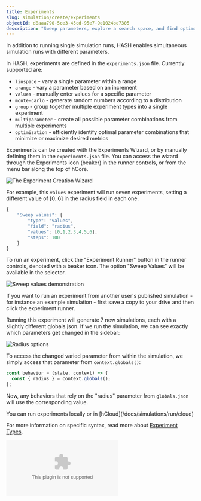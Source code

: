 ```yaml
---
title: Experiments
slug: simulation/create/experiments
objectId: d8aaa790-5ce3-45cd-95e7-9e1024be7305
description: "Sweep parameters, explore a search space, and find optimal configurations"
---
```


In addition to running single simulation runs, HASH enables simultaneous simulation runs with different parameters.

In HASH, experiments are defined in the `experiments.json` file. Currently supported are:

- `linspace` - vary a single parameter within a range
- `arange` - vary a parameter based on an increment
- `values` - manually enter values for a specific parameter
- `monte-carlo` - generate random numbers according to a distribution
- `group` - group together multiple experiment types into a single experiment
- `multiparameter` - create all possible parameter combinations from multiple experiments
- `optimization` - efficiently identify optimal parameter combinations that minimize or maximize desired metrics

Experiments can be created with the Experiments Wizard, or by manually defining them in the `experiments.json` file. You can access the wizard through the Experiments icon \(beaker\) in the runner controls, or from the menu bar along the top of hCore.

![The Experiment Creation Wizard](https://cdn-us1.hash.ai/site/docs/image%20%2838%29.png)

For example, this `values` experiment will run seven experiments, setting a different value of \[0..6\] in the radius field in each one.

<Tabs>
<Tab title="experiments.json" >

```javascript
{
    "Sweep values": {
        "type": "values",
        "field": "radius",
        "values": [0,1,2,3,4,5,6],
        "steps": 100
    }
}
```

</Tab >
</Tabs>

To run an experiment, click the "Experiment Runner" button in the runner controls, denoted with a beaker icon. The option "Sweep Values" will be available in the selector.

![Sweep values demonstration](https://cdn-us1.hash.ai/site/docs/image%20%2816%29.png)

<Hint style="success">
  If you want to run an experiment from another user's published simulation -
  for instance an example simulation - first save a copy to your drive and then
  click the experiment runner.
</Hint>

Running this experiment will generate 7 new simulations, each with a slightly different globals.json. If we run the simulation, we can see exactly which parameters get changed in the sidebar:

![Radius options](https://cdn-us1.hash.ai/site/docs/image%20%2817%29.png)

To access the changed varied parameter from within the simulation, we simply access that parameter from `context.globals()`:

```javascript
const behavior = (state, context) => {
  const { radius } = context.globals();
};
```

Now, any behaviors that rely on the "radius" parameter from `globals.json` will use the corresponding value.

<Hint style="info">
  You can run experiments locally or in
  [hCloud](/docs/simulations/run/cloud)
</Hint>

For more information on specific syntax, read more about [Experiment Types](/docs/simulations/create/experiments/experiment-types).

<Embed type="youtube" url="https://youtu.be/tLcrXQxN70c" />
